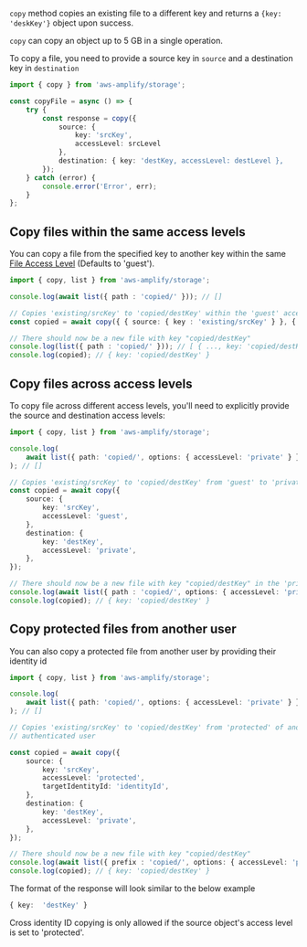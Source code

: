 `copy` method copies an existing file to a different key and returns a `{key: 'deskKey'}` object upon
success.

<Callout>

`copy` can copy an object up to 5 GB in a single operation.

</Callout>

To copy a file, you need to provide a source key in `source` and a destination key in `destination`

```typescript
import { copy } from 'aws-amplify/storage';

const copyFile = async () => {
	try {
		const response = copy({
			source: {
				key: 'srcKey',
				accessLevel: srcLevel
			},
			destination: { key: 'destKey, accessLevel: destLevel },
		});
	} catch (error) {
		console.error('Error', err);
	}
};
```

## Copy files within the same access levels

You can copy a file from the specified key to another key within the same [File Access Level](/lib/storage/configureaccess) (Defaults to 'guest').

```typescript
import { copy, list } from 'aws-amplify/storage';

console.log(await list({ path : 'copied/' })); // []

// Copies 'existing/srcKey' to 'copied/destKey' within the 'guest' access level
const copied = await copy({ { source: { key : 'existing/srcKey' } }, { destination: { key : 'copied/destKey' } } });

// There should now be a new file with key "copied/destKey"
console.log(list({ path : 'copied/' })); // [ { ..., key: 'copied/destKey' } ]
console.log(copied); // { key: 'copied/destKey' }
```

## Copy files across access levels

To copy file across different access levels, you'll need to explicitly provide the source and destination access levels:

```typescript
import { copy, list } from 'aws-amplify/storage';

console.log(
	await list({ path: 'copied/', options: { accessLevel: 'private' } })
); // []

// Copies 'existing/srcKey' to 'copied/destKey' from 'guest' to 'private'
const copied = await copy({
	source: {
		key: 'srcKey',
		accessLevel: 'guest',
	},
	destination: {
		key: 'destKey',
		accessLevel: 'private',
	},
});

// There should now be a new file with key "copied/destKey" in the 'private' level
console.log(await list({ path : 'copied/', options: { accessLevel: 'private' }})); // [ { ..., key: 'copied/destKey' } ]
console.log(copied); // { key: 'copied/destKey' }
```

## Copy protected files from another user

You can also copy a protected file from another user by providing their identity id

```typescript
import { copy, list } from 'aws-amplify/storage';

console.log(
	await list({ path: 'copied/', options: { accessLevel: 'private' } })
); // []

// Copies 'existing/srcKey' to 'copied/destKey' from 'protected' of another identity ID to 'private' of the current
// authenticated user

const copied = await copy({
	source: {
		key: 'srcKey',
		accessLevel: 'protected',
		targetIdentityId: 'identityId',
	},
	destination: {
		key: 'destKey',
		accessLevel: 'private',
	},
});

// There should now be a new file with key "copied/destKey"
console.log(await list({ prefix : 'copied/', options: { accessLevel: 'private' }})); // [..., key: 'copied/destKey']
console.log(copied); // { key: 'copied/destKey' }
```

The format of the response will look similar to the below example 

```typescript 
{ key:  'destKey' }
```

<Callout>

Cross identity ID copying is only allowed if the source object's access level is set to 'protected'.

</Callout>
